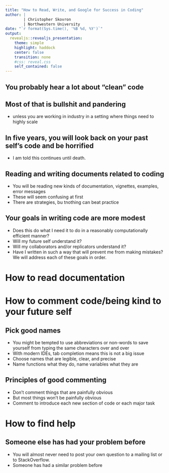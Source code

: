 ```yaml
---
title: "How to Read, Write, and Google for Success in Coding"
author: |
        | Christopher Skovron
        | Northwestern University 
date: "`r format(Sys.time(), '%B %d, %Y')`"
output: 
  revealjs::revealjs_presentation: 
    theme: simple
    highlight: haddock
    center: false
    transition: none
    #css: reveal.css
    self_contained: false
---
```

          
          
## You probably hear a lot about "clean" code 

## Most of that is bullshit and pandering
- unless you are working in industry in a setting where things need to highly scale 

## In five years, you will look back on your past self's code and be horrified 
- I am told this continues until death. 

## Reading and writing documents related to coding
- You will be reading new kinds of documentation, vignettes, examples, error messages
- These will seem confusing at first
- There are strategies, bu tnothing can beat practice 

## Your goals in writing code are more modest 
- Does this do what I need it to do in a reasonably computationally efficient manner? 
- Will my future self understand it? 
- Will my collaborators and/or replicators understand it? 
- Have I written in such a way that will prevent me from making mistakes? 
We will address each of these goals in order. 



# How to read documentation




# How to comment code/being kind to your future self 



## Pick good names
- You might be tempted to use abbreviations or non-words to save yourself from typing the same characters over and over
- With modern IDEs, tab completion means this is not a big issue
- Choose names that are legible, clear, and precise 
- Name functions what they do, name variables what they are 


## Principles of good commenting 

- Don't comment things that are painfully obvious
- But most things won't be painfully obvious 
- Comment to introduce each new section of code or each major task 






# How to find help

## Someone else has had your problem before 
- You will almost never need to post your own question to a mailing list or to StackOverflow. 
- Someone has had a similar problem before 







